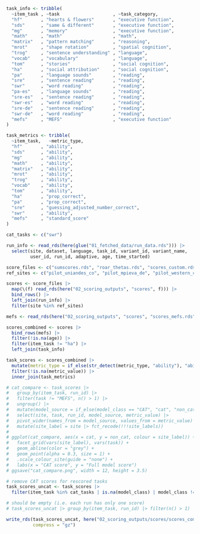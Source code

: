 ```r
task_info <- tribble(
  ~item_task , ~task                    , ~task_category,
  "hf"       , "hearts & flowers"       , "executive function",
  "sds"      , "same & different"       , "executive function",
  "mg"       , "memory"                 , "executive function",
  "math"     , "math"                   , "math",
  "matrix"   , "pattern matching"       , "reasoning",
  "mrot"     , "shape rotation"         , "spatial cognition",
  "trog"     , "sentence understanding" , "language",
  "vocab"    , "vocabulary"             , "language",
  "tom"      , "stories"                , "social cognition",
  "ha"       , "social attribution"     , "social cognition",
  "pa"       , "language sounds"        , "reading",
  "sre"      , "sentence reading"       , "reading",
  "swr"      , "word reading"           , "reading",
  "pa-es"    , "language sounds"        , "reading",
  "sre-es"   , "sentence reading"       , "reading",
  "swr-es"   , "word reading"           , "reading",
  "sre-de"   , "sentence reading"       , "reading",
  "swr-de"   , "word reading"           , "reading",
  "mefs"     , "MEFS"                   , "executive function"
)

task_metrics <- tribble(
  ~item_task,   ~metric_type,
  "hf"       , "ability",
  "sds"      , "ability",
  "mg"       , "ability",
  "math"     , "ability",
  "matrix"   , "ability",
  "mrot"     , "ability",
  "trog"     , "ability",
  "vocab"    , "ability",
  "tom"      , "ability",
  "ha"       , "prop_correct",
  "pa"       , "prop_correct",
  "sre"      , "guessing_adjusted_number_correct",
  "swr"      , "ability",
  "mefs"     , "standard_score"
)

cat_tasks <- c("swr")

run_info <- read_rds(here(glue("01_fetched_data/run_data.rds"))) |>
  select(site, dataset, language, task_id, variant_id, variant_name,
         user_id, run_id, adaptive, age, time_started)

score_files <- c("sumscores.rds", "roar_thetas.rds", "scores_custom.rds", "registry_scores.rds")
ref_sites <- c("pilot_uniandes_co", "pilot_mpieva_de", "pilot_western_ca")

scores <- score_files |>
  map(\(f) read_rds(here("02_scoring_outputs", "scores", f))) |>
  bind_rows() |>
  left_join(run_info) |>
  filter(site %in% ref_sites)

mefs <- read_rds(here("02_scoring_outputs", "scores", "scores_mefs.rds"))

scores_combined <- scores |>
  bind_rows(mefs) |>
  filter(!is.na(age)) |>
  filter(item_task != "ha") |>
  left_join(task_info)

task_scores <- scores_combined |>
  mutate(metric_type = if_else(str_detect(metric_type, "ability"), "ability", metric_type)) |>
  filter(!is.na(metric_value)) |>
  inner_join(task_metrics)

# cat_compare <- task_scores |>
#   group_by(item_task, run_id) |>
#   filter(task != "MEFS", n() > 1) |>
#   ungroup() |>
#   mutate(model_source = if_else(model_class == "CAT", "cat", "non_cat")) |>
#   select(site, task, run_id, model_source, metric_value) |>
#   pivot_wider(names_from = model_source, values_from = metric_value) |>
#   mutate(site_label = site |> fct_recode(!!!site_labels))
# 
# ggplot(cat_compare, aes(x = cat, y = non_cat, colour = site_label)) +
#   facet_grid(vars(site_label), vars(task)) +
#   geom_abline(color = "grey") +
#   geom_point(alpha = 0.3, size = 1) +
#   .scale_colour_site(guide = "none") +
#   labs(x = "CAT score", y = "Full model score")
# ggsave("cat_compare.png", width = 12, height = 3.5)

# remove CAT scores for rescored tasks
task_scores_uncat <- task_scores |>
  filter(item_task %in% cat_tasks | is.na(model_class) | model_class != "CAT")

# should be empty (i.e. each run has only one score)
# task_scores_uncat |> group_by(item_task, run_id) |> filter(n() > 1)

write_rds(task_scores_uncat, here("02_scoring_outputs/scores/scores_combined.rds"),
          compress = "gz")
```
